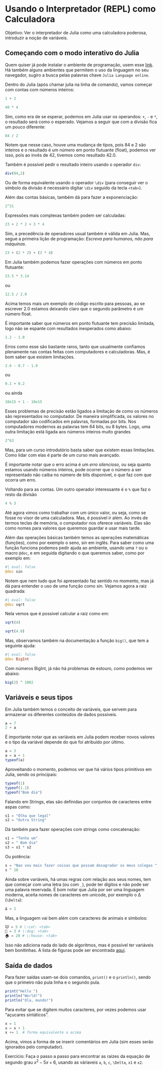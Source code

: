 # Usando o Interpretador (REPL) como Calculadora

Objetivo: Ver o interpretador de Julia como uma calculadora poderosa, introduzir a noção de variáveis.

## Começando com o modo interativo do Julia

Quem quiser já pode instalar o ambiente de programação, usem esse [link](https://julialang.org/). Há também alguns ambientes que permitem o uso da linguagem no seu navegador, sugiro a busca pelas palavras chave `Julia Language online`.

Dentro do Julia (após chamar julia na linha de comando), vamos começar com contas com números inteiros:

```julia
1 + 2
```


```julia
40 * 4
```

Sim, como era de se esperar, podemos em Julia usar os operandos: `+`, `-` e `*`, o resultado será como o esperado. Vejamos a seguir que com a divisão fica um pouco diferente:


```julia
84 / 2
```

Notem que nesse caso, houve uma mudança de tipos, pois 84 e 2 são inteiros e o resultado é um número em ponto flutuante (float), podemos ver isso, pois ao invés de 42, tivemos como resultado 42.0.

Também é possível pedir o resultado inteiro usando o operador `div`:

```julia
div(84,2)
```

Ou de forma equivalente usando o operador `\div` (para conseguir ver o símbolo da divisão é necessário digitar `\div` seguido da tecla `<tab>`).

Além das contas básicas, também dá para fazer a exponenciação:

```julia
2^31
```

Expressões mais complexas também podem ser calculadas:

```julia
23 + 2 * 2 + 3 * 4
```

Sim, a precedência de operadores usual também é válida em Julia. Mas, segue a primeira lição de programação: *Escreva para humanos, não para máquinas*.

```julia
23 + (2 * 2) + (3 * 4)
```

Em Julia também podemos fazer operações com números em ponto flutuante:

```julia
23.5 * 3.14
```

ou

```julia
12.5 / 2.0
```

Acima temos mais um exemplo de código escrito para pessoas, ao se escrever 2.0 estamos deixando claro que o segundo parâmetro é um número float.

É importante saber que números em ponto flutuante tem precisão limitada, logo não se espante com resultados inesperados como abaixo:

```julia
1.2 - 1.0
```

Erros como esse são bastante raros, tanto que usualmente confiamos plenamente nas contas feitas com computadores e calculadoras. Mas, é bom saber que existem limitações.

```julia
2.6 - 0.7 - 1.9
```

ou

```julia
0.1 + 0.2
```

ou ainda

```julia
10e15 + 1 - 10e15
```

Esses problemas de precisão estão ligados a limitação de como os números são representados no computador. De maneira simplificada, os valores no computador são codificados em palavras, formadas por bits. Nos computadores modernos as palavras tem 64 bits, ou 8 bytes. Logo, uma outra limitação está ligada aos números inteiros muito grandes

```julia
2^63
```

Mas, para um curso introdutório basta saber que existem essas limitações. Como lidar com elas é parte de um curso mais avançado.

É importante notar que o erro acima é um *erro silencioso*, ou seja quanto estamos usando números inteiros, pode ocorrer que o número a ser representado não caiba no número de bits disponível, o que faz com que ocorra um erro.

Voltando para as contas. Um outro operador interessante é o `%` que faz o resto da divisão

```julia
4 % 3
```

Até agora vimos como trabalhar com um único valor, ou seja, como se fosse no visor de uma calculadora. Mas, é possível ir além. Ao invés de termos teclas de memória, o computador nos oferece variáveis. Elas são como nomes para valores que queremos guardar e usar mais tarde.

Além das operações básicas também temos as operações matemáticas (funções), como por exemplo o seno, sin em inglês. Para saber como uma função funciona podemos pedir ajuda ao ambiente, usando uma `?` ou o macro `@doc`, e em seguida digitando o que queremos saber, como por exemplo em:

```julia
#| eval: false
@doc sin
```

Notem que nem tudo que foi apresentado faz sentido no momento, mas já dá para entender o uso de uma função como sin. Vejamos agora a raiz quadrada:

```julia
#| eval: false
@doc sqrt
```

Nela vemos que é possível calcular a raiz como em:

```julia
sqrt(4)
```

```julia
sqrt(4.0)
```

Mas, observamos também na documentação a função `big()`, que tem a seguinte ajuda:

```julia
#| eval: false
@doc BigInt
```

Com números BigInt, já não há problemas de estouro, como podemos ver abaixo:

```julia
big(2) ^ 1002
```

## Variáveis e seus tipos

Em Julia também temos o conceito de variáveis, que servem para armazenar os diferentes conteúdos de dados possíveis.

```julia
a = 7
2 + a
```



É importante notar que as variáveis em Julia podem receber novos valores e o tipo da variável depende do que foi atribuído por último.

```julia
a = 3
a = a + 1
typeof(a)
```

Aproveitando o momento, podemos ver que há vários tipos primitivos em Julia, sendo os principais:

```julia
typeof(1)
typeof(1.1)
typeof("Bom dia")
```

Falando em Strings, elas são definidas por conjuntos de caracteres entre aspas como:

```julia
s1 = "Olha que legal"
s2 = "Outra String"
```

Dá também para fazer operações com strings como concatenação:

```julia
s1 = "Tenha um"
s2 = " Bom dia"
s3 = s1 * s2
```

Ou potência:

```julia
s = "Nao vou mais fazer coisas que possam desagradar os meus colegas "
s ^ 10
```

Ainda sobre variáveis, há umas regras com relação aos seus nomes, tem que começar com uma letra (ou com `_`), pode ter dígitos e não pode ser uma palavra reservada. É bom notar que Julia por ser uma linguagem moderna, aceita nomes de caracteres em unicode, por exemplo o Δ (`\Delta`):

```julia
Δ = 2
```

Mas, a linguagem vai bem além com caracteres de animais e símbolos:

```julia
🐱 = 5 # \:cat: <tab>
🐶 = 3 # \:dog: <tab>
🏠 = 20 # \:house: <tab>
```

Isso não adiciona nada do lado de algoritmos, mas é possível ter variáveis bem bonitinhas. A lista de figuras pode ser encontrada [aqui](https://docs.julialang.org/en/v1/manual/unicode-input/).

## Saída de dados
Para fazer saídas usam-se dois comandos, `print()` e o `println()`, sendo que o primeiro não pula linha e o segundo pula.

```julia
print("Hello ")
println("World!")
println("Ola, mundo!")
```

Para evitar que se digitem muitos caracteres, por vezes podemos usar "açucares sintáticos".

```julia
x = 1
x = x + 1
x += 1  # forma equivalente a acima
```

Acima, vimos a forma de se inserir comentários em Julia (sim esses serão ignorados pelo computador).


Exercício:
Faça o passo a passo para encontrar as raízes da equação de segundo grau $x^2 - 5 x + 6$, usando
as váriaveis `a`, `b`, `c`, `\Delta`, `x1` e `x2`.
